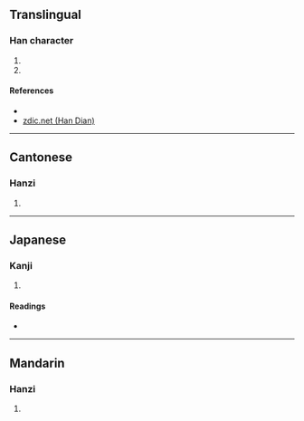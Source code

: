 {{character info/new}}
==Translingual==

===Han character===
{{Han char|rn=85|rad=水|as=10|sn=13|four=32136|canj=EUMI|ids=⿰氵蚩}}

# {{zh-only|滍水|[[name]] of an [[ancient]] [[river]] in [[modern-day]] [[w:Lushan County, Henan|Lushan County]], [[Henan]] [[province]]}}
# {{zh-only|滍阳|a [[placename]] in [[southern]] [[Baofeng County]], Henan province}}

====References====
* {{Han ref|kx=0642.220|dkj=18025|hdz=31710.080|uh=6ECD|ud=28365|bh=DE56|bd=56918}}
* [http://www.zdic.net/z/1d/js/6ECD.htm zdic.net (Han Dian)]

----

==Cantonese==

===Hanzi===
{{yue-hanzi|jyut=[[zi6]]|y=ji6}}

# {{defn|lang=yue|sort=水10}}

----

==Japanese==

===Kanji===
{{ja-kanji|grade=|rs=水10}}

# {{defn|lang=ja|sort=水10}}

====Readings====
* {{ja-readings|on=[[ち]] (chi), [[じ]] (ji)|kun=}}

----

==Mandarin==

===Hanzi===
{{cmn-hanzi|pin=[[zhì]] ([[zhi4]])|wg=chih<sup>4</sup>}}

# {{defn|lang=cmn|sort=水10}}